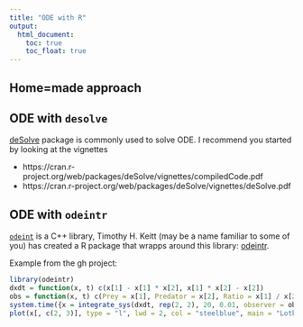 ```yaml
---
title: "ODE with R"
output:
  html_document:
    toc: true
    toc_float: true
---
```




## Home=made approach

## ODE with `desolve`

[deSolve](https://cran.r-project.org/web/packages/deSolve/index.html) package
is commonly used to solve ODE. I recommend you started by looking at the vignettes

- https://cran.r-project.org/web/packages/deSolve/vignettes/compiledCode.pdf
- https://cran.r-project.org/web/packages/deSolve/vignettes/deSolve.pdf




## ODE with `odeintr`

[`odeint`](http://headmyshoulder.github.io/odeint-v2/) is a C++ library, Timothy H. Keitt (may be a name familiar to some of you)
has created a R package that wrapps around this library: [odeintr](https://github.com/thk686/odeintr).

Example from the gh project:


```r
library(odeintr)
dxdt = function(x, t) c(x[1] - x[1] * x[2], x[1] * x[2] - x[2])
obs = function(x, t) c(Prey = x[1], Predator = x[2], Ratio = x[1] / x[2])
system.time({x = integrate_sys(dxdt, rep(2, 2), 20, 0.01, observer = obs)})
plot(x[, c(2, 3)], type = "l", lwd = 2, col = "steelblue", main = "Lotka-Volterra Phase Plot")
```
